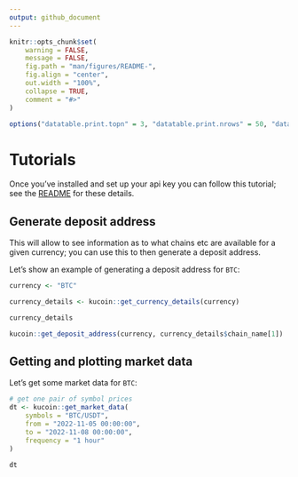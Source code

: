 ```yaml
---
output: github_document
---
```


```r
knitr::opts_chunk$set(
    warning = FALSE,
    message = FALSE,
    fig.path = "man/figures/README-",
    fig.align = "center",
    out.width = "100%",
    collapse = TRUE,
    comment = "#>"
)

options("datatable.print.topn" = 3, "datatable.print.nrows" = 50, "datatable.print.class" = TRUE, "datatable.print.trunc.cols" = TRUE)
```

# Tutorials

Once you've installed and set up your api key you can follow this tutorial; see the [README](README.md) for these details.

## Generate deposit address

This will allow to see information as to what chains etc are available for a given currency; you can use this to then generate a deposit address.

Let's show an example of generating a deposit address for `BTC`:

```r
currency <- "BTC"

currency_details <- kucoin::get_currency_details(currency)

currency_details

kucoin::get_deposit_address(currency, currency_details$chain_name[1])
```

## Getting and plotting market data

Let's get some market data for `BTC`:

```r
# get one pair of symbol prices
dt <- kucoin::get_market_data(
    symbols = "BTC/USDT",
    from = "2022-11-05 00:00:00",
    to = "2022-11-08 00:00:00",
    frequency = "1 hour"
)

dt
```
